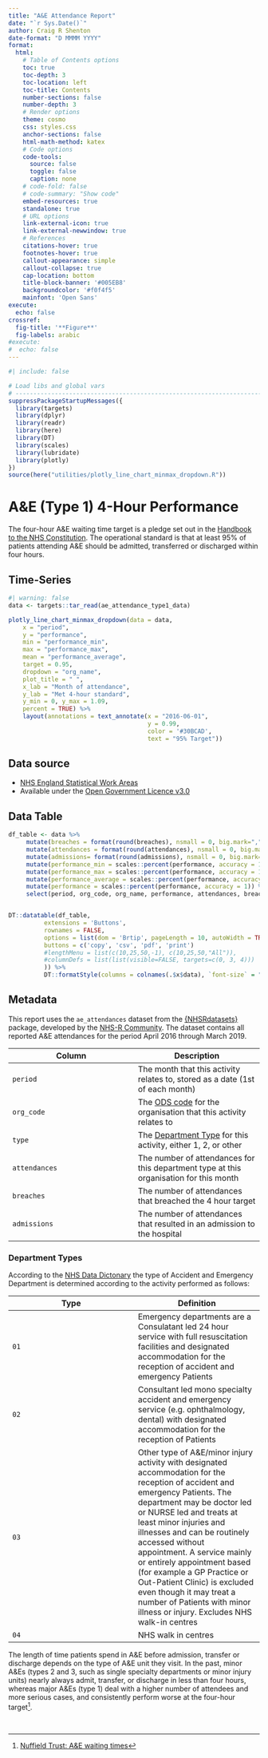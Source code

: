 ```yaml
---
title: "A&E Attendance Report"
date: "`r Sys.Date()`"
author: Craig R Shenton
date-format: "D MMMM YYYY"
format:
  html:
    # Table of Contents options
    toc: true
    toc-depth: 3
    toc-location: left
    toc-title: Contents
    number-sections: false
    number-depth: 3
    # Render options
    theme: cosmo
    css: styles.css
    anchor-sections: false
    html-math-method: katex
    # Code options
    code-tools:
      source: false
      toggle: false
      caption: none
    # code-fold: false
    # code-summary: "Show code"
    embed-resources: true
    standalone: true
    # URL options
    link-external-icon: true
    link-external-newwindow: true
    # References
    citations-hover: true
    footnotes-hover: true
    callout-appearance: simple
    callout-collapse: true
    cap-location: bottom
    title-block-banner: '#005EB8'
    backgroundcolor: '#f0f4f5'
    mainfont: 'Open Sans'
execute:
  echo: false
crossref:
  fig-title: '**Figure**'
  fig-labels: arabic
#execute: 
#  echo: false
---
```


```r
#| include: false

# Load libs and global vars
# -------------------------------------------------------------------------
suppressPackageStartupMessages({
  library(targets)
  library(dplyr)
  library(readr)
  library(here)
  library(DT)
  library(scales)
  library(lubridate)
  library(plotly)
})
source(here("utilities/plotly_line_chart_minmax_dropdown.R"))
```

# A&E (Type 1) 4-Hour Performance

The four-hour A&E waiting time target is a pledge set out in the [Handbook to the NHS Constitution][nhs_const]. The operational standard is that at least 95% of patients attending A&E should be admitted, transferred or discharged within four hours.

:::: panel-tabset

## Time-Series

```r
#| warning: false
data <- targets::tar_read(ae_attendance_type1_data)
```

```r
plotly_line_chart_minmax_dropdown(data = data,
    x = "period",
    y = "performance",
    min = "performance_min",
    max = "performance_max",
    mean = "performance_average",
    target = 0.95,
    dropdown = "org_name",
    plot_title = " ",
    x_lab = "Month of attendance",
    y_lab = "Met 4-hour standard",
    y_min = 0, y_max = 1.09,
    percent = TRUE) %>%
    layout(annotations = text_annotate(x = "2016-06-01",
                                       y = 0.99,
                                       color = '#30BCAD',
                                       text = "95% Target"))
```

::: {.callout-note}
## Data source

- [NHS England Statistical Work Areas][nhs_swa]
- Available under the [Open Government Licence v3.0][ogl_v3]
:::

## Data Table

```r
df_table <- data %>%
     mutate(breaches = format(round(breaches), nsmall = 0, big.mark=",")) %>%
     mutate(attendances = format(round(attendances), nsmall = 0, big.mark=",")) %>%
     mutate(admissions= format(round(admissions), nsmall = 0, big.mark=",")) %>%
     mutate(performance_min = scales::percent(performance, accuracy = 1)) %>%
     mutate(performance_max = scales::percent(performance, accuracy = 1)) %>%
     mutate(performance_average = scales::percent(performance, accuracy = 1)) %>%
     mutate(performance = scales::percent(performance, accuracy = 1)) %>%
     select(period, org_code, org_name, performance, attendances, breaches)


DT::datatable(df_table, 
          extensions = 'Buttons',
          rownames = FALSE,
          options = list(dom = 'Brtip', pageLength = 10, autoWidth = TRUE,
          buttons = c('copy', 'csv', 'pdf', 'print')
          #lengthMenu = list(c(10,25,50,-1), c(10,25,50,"All")),
          #columnDefs = list(list(visible=FALSE, targets=c(0, 3, 4)))
          )) %>%
          DT::formatStyle(columns = colnames(.$x$data), `font-size` = "14px")
```

## Metadata

This report uses the `ae_attendances` dataset from the [{NHSRdatasets}](https://nhs-r-community.github.io/NHSRdatasets/) package, developed by the [NHS-R Community](https://nhsrcommunity.com/). The dataset contains all reported A&E attendances for the period April 2016 through March 2019.

| Column | Description |
|---|---|
| `period` | The month that this activity relates to, stored as a date (1st of each month) |
| `org_code` | The [ODS code][ods] for the organisation that this activity relates to |
| `type` | The [Department Type][ae_types] for this activity, either 1, 2, or other |
| `attendances` | The number of attendances for this department type at this organisation for this month |
| `breaches` | The number of attendances that breached the 4 hour target |
| `admissions` | The number of attendances that resulted in an admission to the hospital |

### Department Types
According to the [NHS Data Dictonary][ae_types] the type of Accident and Emergency Department is determined according to the activity performed as follows:

| Type | Definition |
|---|---|
| `01` | Emergency departments are a Consulatant led 24 hour service with full resuscitation facilities and designated accommodation for the reception of accident and emergency Patients |
| `02` | Consultant led mono specialty accident and emergency service (e.g. ophthalmology, dental) with designated accommodation for the reception of Patients  |
| `03` | Other type of A&E/minor injury activity with designated accommodation for the reception of accident and emergency Patients. The department may be doctor led or NURSE led and treats at least minor injuries and illnesses and can be routinely accessed without appointment. A service mainly or entirely appointment based (for example a GP Practice or Out-Patient Clinic) is excluded even though it may treat a number of Patients with minor illness or injury. Excludes NHS walk-in centres |
| `04` | NHS walk in centres |
:::: 

The length of time patients spend in A&E before admission, transfer or discharge depends on the type of A&E unit they visit. In the past, minor A&Es (types 2 and 3, such as single specialty departments or minor injury units) nearly always admit, transfer, or discharge in less than four hours, whereas major A&Es (type 1) deal with a higher number of attendees and more serious cases, and consistently perform worse at the four-hour target[^1].

</br>

[tj_email]: mailto:thomas.jemmett@nhs.net
[su_web]:   https://www.strategyunitwm.nhs.uk/ 
[nhs_swa]:  https://www.england.nhs.uk/statistics/statistical-work-areas/ae-waiting-times-and-activity/
[ogl_v3]:   https://www.nationalarchives.gov.uk/doc/open-government-licence/version/3/
[ods]:      https://digital.nhs.uk/services/organisation-data-service
[ae_types]: https://web.archive.org/web/20200128111444/https://www.datadictionary.nhs.uk/data_dictionary/attributes/a/acc/accident_and_emergency_department_type_de.asp
[nhs_const]: https://www.gov.uk/government/publications/supplements-to-the-nhs-constitution-for-england/the-handbook-to-the-nhs-constitution-for-england

[^1]: [Nuffield Trust: A&E waiting times](https://www.nuffieldtrust.org.uk/resource/a-e-waiting-times)